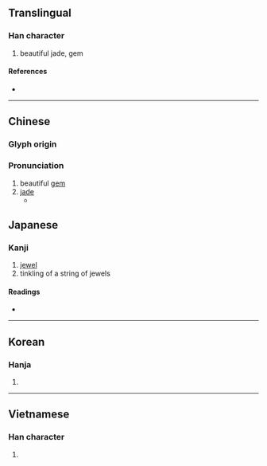 {{also|玪}}
{{character info/new}}
==Translingual==

===Han character===
{{Han char|rn=96|rad=玉|as=08|sn=12|four=14190|canj=MGDD|ids=⿰𤣩林}}

# beautiful jade, gem

====References====
* {{Han ref|kx=0735.090|dkj=21077|dj=1147.070|hdz=21120.080|uh=7433|ud=29747|bh=B559|bd=46425}}

----

==Chinese==
{{zh-forms}}

===Glyph origin===
{{Han etym}}

===Pronunciation===
{{zh-pron
|m=lín
|c=lam4
|h=pfs=
|md=
|mn=lîm
|w=
|mc=y
|oc=y
|cat=
}}

# beautiful [[gem]]
# [[jade]]
#* {{zh-x|《禹 貢》 曰：「璆 '''琳''' 琅 玕」 者，此 則 土 地 所 生 真 玉 珠 也。|Among the "Tribute of Yǔ" are mentioned '''jade''' and white corals. These were the produce of earth and genuine precious stones and pearls.|ref=論衡·率性}}

==Japanese==

===Kanji===
{{ja-kanji|grade=|rs=玉08}}

# [[jewel]]
# tinkling of a string of jewels 

====Readings====
* {{ja-readings
|goon=りん
|kanon=りん
|kun=
|nanori=
}}

----

==Korean==

===Hanja===
{{ko-hanja|hangeul=[[림]]>[[임]]|eumhun=|rv=rim>im|mr=rim>im|y=lim>im}}

# {{defn|lang=ko|sort=玉08}}

----

==Vietnamese==

===Han character===
{{vi-hantu|[[lâm]], [[lam]]|rs=玉08}}

# {{defn|lang=vi|sort=玉08}}